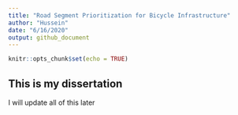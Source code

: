 ```yaml
---
title: "Road Segment Prioritization for Bicycle Infrastructure"
author: "Hussein"
date: "6/16/2020"
output: github_document
---
```


```r
knitr::opts_chunk$set(echo = TRUE)
```

## This is my dissertation

I will update all of this later